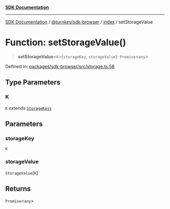 [**SDK Documentation**](../../../../README.mdx)

***

[SDK Documentation](../../../../packages.mdx) / [@turnkey/sdk-browser](../../README.mdx) / [index](../README.mdx) / setStorageValue

# Function: setStorageValue()

> **setStorageValue**\<`K`\>(`storageKey`, `storageValue`): `Promise`\<`any`\>

Defined in: [packages/sdk-browser/src/storage.ts:58](https://github.com/tkhq/sdk/blob/fd49bfe86475c8603b3eb385aa101efa36fa32fc/packages/sdk-browser/src/storage.ts#L58)

## Type Parameters

### K

`K` *extends* [`StorageKeys`](../enumerations/StorageKeys.mdx)

## Parameters

### storageKey

`K`

### storageValue

`StorageValue`\[`K`\]

## Returns

`Promise`\<`any`\>
